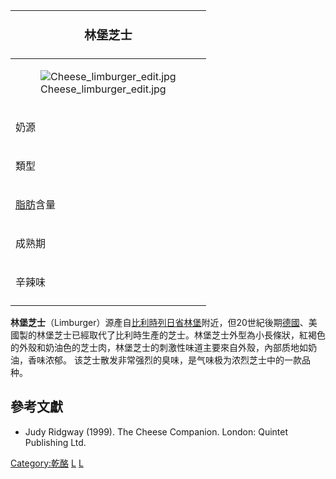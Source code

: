 {{expand|time=2017-12-06T21:29:54+00:00}}
{{noteTA
|G1=Food
}}
{| class="infobox bordered" style="align: right; width: 20em; font-size: 90%; text-align: left; float: right;" cellpadding="3"
|-
! colspan=2 bgcolor="#FFCCAA" style="font-size: 120%; text-align: center;" |'''林堡芝士'''
|-----
|colspan=2|[[File:Cheese_limburger_edit.jpg|center]]
|-----
| 奶源|| 經[[巴氏殺菌|巴氏殺菌]]的[[牛奶|牛奶]]
|-----
| 類型 ||半硬質
|-----
| [[脂肪|脂肪]]含量 || 30%
|-----
| 成熟期 || 3個月
|-----
| 辛辣味 ||溫和到辛辣
|-
|}

'''林堡芝士'''（Limburger）源產自[[比利時|比利時]][[列日省|列日省]][[林堡|林堡]]附近，但20世紀後期[[德國|德國]]、美國製的林堡芝士已經取代了比利時生產的芝士。林堡芝士外型為小長條狀，紅褐色的外殼和奶油色的芝士肉，林堡芝士的刺激性味道主要來自外殼，內部质地如奶油，香味浓郁。
该芝士散发非常强烈的臭味，是气味极为浓烈芝士中的一款品种。

==參考文獻==
*Judy Ridgway (1999). The Cheese Companion. London: Quintet Publishing Ltd.

{{荷兰奶酪}}

{{Commonscat|Limburger cheese|林堡芝士}}
{{food-stub}}

[[Category:乾酪|Category:乾酪]]
[[Category:比利時食品|L]]
[[Category:荷蘭食品|L]]